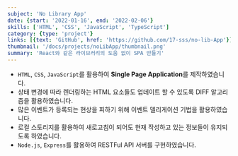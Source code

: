 ```yaml
---
subject: 'No Library App'
date: {start: '2022-01-16', end: '2022-02-06'}
skills: ['HTML', 'CSS', 'JavaScript', 'TypeScript']
category: {type: 'project'}
links: [{text: 'GitHub', href: 'https://github.com/17-sss/no-lib-App'}]
thumbnail: '/docs/projects/noLibApp/thumbnail.png'
summary: 'React와 같은 라이브러리의 도움 없이 SPA 만들기'
---
```


- `HTML`, `CSS`, `JavaScript`를 활용하여 **Single Page Application**를 제작하였습니다.
- 상태 변경에 따라 렌더링하는 HTML 요소들도 업데이트 할 수 있도록 DIFF 알고리즘을 활용하였습니다.
- 많은 이벤트가 등록되는 현상을 피하기 위해 이벤트 델리게이션 기법을 활용하였습니다.
- 로컬 스토리지를 활용하여 새로고침이 되어도 현재 작성하고 있는 정보들이 유지되도록 하였습니다.
- `Node.js`, `Express`를 활용하여 RESTFul API 서버를 구현하였습니다.
